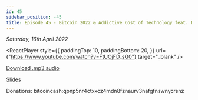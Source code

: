 ```yaml
---
id: 45
sidebar_position: -45
title: Episode 45 - Bitcoin 2022 & Addictive Cost of Technology feat. Duncan White
---
```



_Saturday, 16th April 2022_

<ReactPlayer
  style={{
    paddingTop: 10,
    paddingBottom: 20,
  }}
  url={"https://www.youtube.com/watch?v=FtUOjFD_sG0"}
  target="_blank"
/>

[Download .mp3 audio](https://drive.google.com/file/d/1WH6LWY17yvPMS7XAG32aPsRIpBWw9tiQ/view?usp=sharing)

[Slides](https://docs.google.com/presentation/d/1BlVz20cfnNMObIGz6hBnhGnBErg38bWa07rzEp3yBRA/edit?usp=sharing)

Donations: bitcoincash:qpnp5nr4ctxxcz4mdn8fznaurv3nafgfnswnycrsnz
